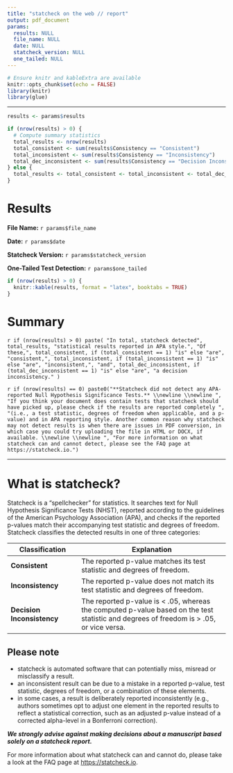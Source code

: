 ```yaml
---
title: "statcheck on the web // report"
output: pdf_document
params:
  results: NULL
  file_name: NULL
  date: NULL
  statcheck_version: NULL
  one_tailed: NULL
---
```


```r
# Ensure knitr and kableExtra are available
knitr::opts_chunk$set(echo = FALSE)
library(knitr)
library(glue)
```

```{=tex}
\begin{center}
\includegraphics[width=0.5\textwidth]{statcheck-cropped.png}
\end{center}
```

------------------------------------------------------------------------

```r
results <- params$results

if (nrow(results) > 0) {
  # Compute summary statistics
  total_results <- nrow(results)
  total_consistent <- sum(results$Consistency == "Consistent")
  total_inconsistent <- sum(results$Consistency == "Inconsistency")
  total_dec_inconsistent <- sum(results$Consistency == "Decision Inconsistency")
} else {
  total_results <- total_consistent <- total_inconsistent <- total_dec_inconsistent <- 0
}
```

# Results

**File Name:** `r params$file_name`

**Date:** `r params$date`

**Statcheck Version:** `r params$statcheck_version`

**One-Tailed Test Detection:** `r params$one_tailed`

```r
if (nrow(results) > 0) {
  knitr::kable(results, format = "latex", booktabs = TRUE)
} 
```

# Summary
`r if (nrow(results) > 0) paste( "In total, statcheck detected", total_results, "statistical results reported in APA style.", "Of these,", total_consistent, if (total_consistent == 1) "is" else "are", "consistent,", total_inconsistent, if (total_inconsistent == 1) "is" else "are", "inconsistent,", "and", total_dec_inconsistent, if (total_dec_inconsistent == 1) "is" else "are", "a decision inconsistency." )`

`r if (nrow(results) == 0) paste0("**Statcheck did not detect any APA-reported Null Hypothesis Significance Tests.** \\newline \\newline ", "If you think your document does contain tests that statcheck should have picked up, please check if the results are reported completely ", "(i.e., a test statistic, degrees of freedom when applicable, and a p-value) and in APA reporting style. Another common reason why statcheck may not detect results is when there are issues in PDF conversion, in which case you could try uploading the file in HTML or DOCX, if available. \\newline \\newline ", "For more information on what statcheck can and cannot detect, please see the FAQ page at https://statcheck.io.")` 

------------------------------------------------------------------------

\pagebreak

# What is statcheck?

Statcheck is a "spellchecker" for statistics. It searches text for Null Hypothesis Significance Tests (NHST), reported according to the guidelines of the American Psychology Association (APA), and checks if the reported p-values match their accompanying test statistic and degrees of freedom. Statcheck classifies the detected results in one of three categories:

| Classification             | Explanation                                                                                                                               |
|-----------------------|------------------------------------------------|
| **Consistent**             | The reported p-value matches its test statistic and degrees of freedom.                                                                   |
| **Inconsistency**          | The reported p-value does not match its test statistic and degrees of freedom.                                                            |
| **Decision Inconsistency** | The reported p-value is \< .05, whereas the computed p-value based on the test statistic and degrees of freedom is \> .05, or vice versa. |

## Please note

-   statcheck is automated software that can potentially miss, misread or misclassify a result.
-   an inconsistent result can be due to a mistake in a reported p-value, test statistic, degrees of freedom, or a combination of these elements.
-   in some cases, a result is deliberately reported inconsistently (e.g., authors sometimes opt to adjust one element in the reported results to reflect a statistical correction, such as an adjusted p-value instead of a corrected alpha-level in a Bonferroni correction).

***We strongly advise against making decisions about a manuscript based solely on a statcheck report.***

For more information about what statcheck can and cannot do, please take a look at the FAQ page at <https://statcheck.io>.

